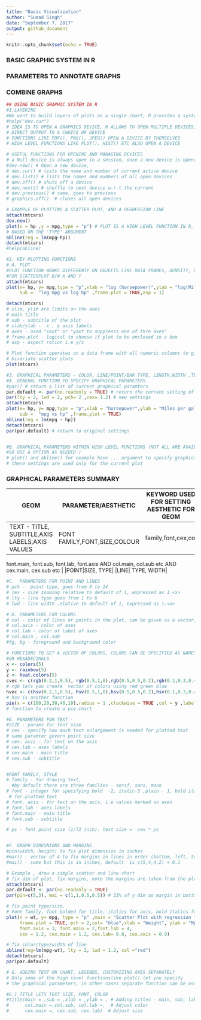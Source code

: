 ```yaml
---
title: "Basic Visualization"
author: "Sumad Singh"
date: "September 7, 2017"
output: github_document
---
```


```r
knitr::opts_chunk$set(echo = TRUE)
```
### BASIC GRAPHIC SYSTEM IN R
### PARAMETERS TO ANNOTATE GRAPHS
### COMBINE GRAPHS

```r
## USING BASIC GRAPHIC SYSTEM IN R
#1.LAYERING 
#We want to build layers of plots on a single chart, R provides a system to do that
#help("dev.cur")
# IDEA IS TO OPEN A GRAPHICS DEVICE, R ALLOWS TO OPEN MULTIPLE DEVICES,
# DIRECT OUTPUT TO A CHOICE OF DEVICE
# FUNCTIONS LIKE PDF(), PNG(), JPEG() OPEN A DEVICE BY THEMSELVES
# HIGH LEVEL FUNCTIONS LIKE PLOT(), HIST() ETC ALSO OPEN A DEVICE

# USEFUL FUNCTIONS FOR OPENING AND MANAGING DEVICES
# a Null device is always open in a session, once a new device is opened Null does not show up
#dev.new() # Open a new device, 
# dev.cur() # lists the name and number of current active device
# dev.list() # lists the names and mumbers of all open devices
# dev.off() # shuts off a device
# dev.next() # shuffle to next device w.r.t the current
# dev.previous() # same, goes to previous
# graphics.off()  # closes all open devices

# EXAMPLE OF PLOTTING A SCATTER PLOT, AND A REGRESSION LINE
attach(mtcars)
dev.new()
plot(x = hp ,y = mpg,type = "p") # PLOT IS A HIGH LEVEL FUNCTION IN R, WHICH CAN MAKE DIFFERENT TYPE OF PLOTS
# BASED ON THE 'TYPE' ARGUMENT
abline(reg = lm(mpg~hp))
detach(mtcars)
#help(abline)

```

```r
#2. KEY PLOTTING FUNCTIONS
# A. PLOT
#PLOT FUNCTION WORKS DIFFERENTY ON OBJECTS LIKE DATA FRAMES, DENSITY, PLOT.DEFAULT WORKS 
#FOR SCATTERPLOT B/W X AND Y
attach(mtcars)
plot(x= hp, y= mpg,type = "p",xlab = "log (horsepower)",ylab = "log(Miles per gallon)",log = "xy" ,main = " Log Linear relationship?"  ,
     sub =  "log mpg vs log hp" ,frame.plot = TRUE,asp = 1)

detach(mtcars)
# xlim, ylim are limits on the axes
# main title
# sub - subtitle of the plot
# xlab/ylab -  x , y axis labels
# axes - used "xaxt" or "yaxt to suppresss one of thre axes"
# frame.plot - logical to choose if plot to be enclosed in a box
# asp - aspect ration i.e y/x

```
```r
# Plot function operates on a data frame with all numeric columns to give
# bivariate scatter plots
plot(mtcars)
```
```r
#3. GRAPHICAL PARAMETERS - COLOR, LINE/POINT/BAR TYPE, LENGTH,WIDTH ,TEXT ETC
#A. GENERAL FUNCTION TO SPECIFY GRAPHICAL PARAMETERS
#par() # return a list of current graphical paramters
par.default <- par(no.readonly = TRUE) # return the current setting of parameters that can be modified, use of no.readonly=T
par(lty = 2, lwd = 2, pch= 2 ,cex= 1.2) # new settings
attach(mtcars)
plot(x= hp, y= mpg,type = "p",xlab = "horsepower",ylab = "Miles per gallon" ,main = " Linear relationship?"  ,
     sub =  "mpg vs hp" ,frame.plot = TRUE)
abline(reg = lm(mpg ~ hp))
detach(mtcars)
par(par.default) # return to original settings


#B. GRAPHICAL PARAMETERS WITHIN HIGH LEVEL FUNCTIONS (NOT ALL ARE AVAILABLE THOUGH!, 
#SO USE A OPTION AS NEEDED )
# plot() and abline() for example have ... argument to specify graphical parameters,
# these settings are used only for the current plot
```

### GRAPHICAL PARAMETERS SUMMARY

|GEOM|PARAMETER/AESTHETIC|KEYWORD USED  FOR SETTING AESTHETIC FOR GEOM|REALIZATIONS -<AES.GEOM> |
|---|---|---|
|TEXT - TITLE, SUBTITLE,AXIS LABELS,AXIS VALUES|FONT FAMILY,FONT,SIZE,COLOUR|family,font,cex,col|family, 
font.main, font.sub, font.lab, font.axis AND col.main, col.sub etc AND cex.main, cex.sub etc
|
|POINT|SIZE, TYPE|
|LINE| TYPE, WIDTH|
```r
#C.  PARAMETERS FOR POINT AND LINES
# pch -  point type, goes from 0 to 24
# cex - size zooming relative to default of 1, expressed as 1.<x>
# lty - line type goes from 1 to 6
# lwd - line width ,elative to default of 1, expressed as 1.<x>

# D. PARAMETERS FOR COLORS
# col - color of lines or points in the plot, can be given as a vector, the values of which are recycled
# col.axis - color of axes
# col.lab - color of label of axes
# col.main , col.sub 
#fg, bg - foreground and background color

# FUNCTIONS TO GET A VECTOR OF COLORS, COLORS CAN BE SPECIFIED AS NAMES, OR DIGITS
#OR HEXADECIMALS
x <- colors(5)
y <- rainbow(5)
z <- heat.colors(5)
cvec <- c(rgb(0.2,1,0.5), rgb(0.5,1,0),rgb(0.5,0.5,0.2),rgb(0.1,0.3,0.4),rgb(0.4,.2,0.1)) 
# rgb lets you create  vector of colors using red green blue
hvec <- c(hsv(0.2,1,0.5), hsv(0.5,1,0),hsv(0.5,0.5,0.2),hsv(0.1,0.3,0.4),hsv(0.4,.2,0.1))
# hsv is another function
pie(x = c(100,20,30,40,10),radius = 1 ,clockwise = TRUE ,col = y ,labels = y)
# function to create a pie chart
```
```r
#E. PARAMETERS FOR TEXT -
#SIZE : params for font size
# cex - specify how much text enlargement is needed for plotted text
# same paramter govern point size
# cex. axis - for text on the axis
# cex.lab - axes labels
# cex.main - main title
# cex.sub - subtitle


#FONT FAMILY, STYLE
# family - for drawing text,
  #by default there are three families - serif, sans, mono
# font - integer for specifying bold  -2, italic-3 ,plain - 1, bold italic - 4  
 # for plotted text
# font. axis - for text on the axis, i.e values marked on axes
# font.lab - axes labels
# font.main - main title
# font.sub - subtitle

# ps - font point size (1/72 inch). text size =  cex * ps


#F. GRAPH DIMESNIONS AND MARGINS
#pin(width, height) to fix plot dimensios in inches
#mar() - vector of 4 to fix margins in lines in order (bottom, left, top, right) 
#mai() - same but this is in inches, default  is c(5,4,4,2) + 0.1 

# Example , draw a simple scatter and line chart 
# fix dim of plot, fix margins, note the margins are taken from the plot are and out
attach(mtcars)
par.default <- par(no.readonly = TRUE)
par(pin=c(5,3), mai = c(1,1,0.5,0.5)) # 33% of y dim as margin in bottom, 20% on left

# fix point type/size,
# Font family, font bolded for title, italics for axis, bold italics for labels
plot(x = wt, y= mpg, type = "p" ,main = "Scatter Plot with regression line" ,
     frame.plot = TRUE, pch = 2,col= "blue",xlab = "Weight", ylab = "Mpg",
     font.axis = 3, font.main = 2,font.lab = 4, 
     cex = 1.2, cex.main = 1.2, cex.lab= 0.8, cex.axis = 0.9)

# fix color/type/width of line
abline(reg=lm(mpg~wt), lty = 2, lwd = 1.2, col ="red")
detach(mtcars)
par(par.default)
```

```r
# G. ADDING TEXT ON CHART, LEGENDS, CUSTOMIZING AXES SEPARATELY
# Only some of the high level functionslike plot() let you specify
# the graphical parameters, in other cases separate function can be used

#G.1 TITLE LETS TEXT SIZE, FONT, COLOR
#title(main = ,sub = ,xlab = ,ylab = , # Adding titles - main, sub, labels
#      col.main =,col.sub, col.lab =,  # Adjust color
#      cex.main =, cex.sub, cex.lab)  # Adjust size

  
```


